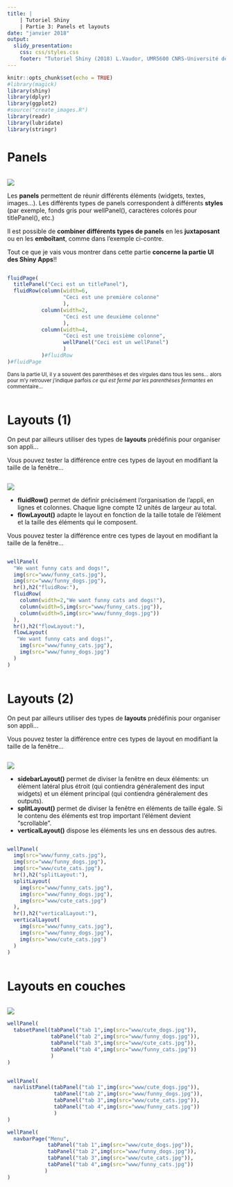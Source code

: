 ```yaml
---
title: |
    | Tutoriel Shiny
    | Partie 3: Panels et layouts
date: "janvier 2018"
output: 
  slidy_presentation:
    css: css/styles.css
    footer: "Tutoriel Shiny (2018) L.Vaudor, UMR5600 CNRS-Université de Lyon, plateforme ISIG"
---
```


```r
knitr::opts_chunk$set(echo = TRUE)
#library(magick)
library(shiny)
library(dplyr)
library(ggplot2)
#source("create_images.R")
library(readr)
library(lubridate)
library(stringr)
```

# Panels


<div class="row"><div class="column">

![](www/figures/panels.png)

Les **panels** permettent de réunir différents éléments (widgets, textes, images...). Les différents types de panels correspondent à différents **styles** (par exemple, fonds gris pour wellPanel(), caractères colorés pour titlePanel(), etc.)

Il est possible de **combiner différents types de panels** en les **juxtaposant** ou en les **emboîtant**, comme dans l'exemple ci-contre.

Tout ce que je vais vous montrer dans cette partie **concerne la partie UI des Shiny Apps**!!

</div>
<div class="column">

```r
fluidPage(
  titlePanel("Ceci est un titlePanel"),
  fluidRow(column(width=6,
                  "Ceci est une première colonne"
                  ),
           column(width=2,
                  "Ceci est une deuxième colonne"
                  ),
           column(width=4,
                  "Ceci est une troisième colonne",
                  wellPanel("Ceci est un wellPanel")
                  )
           )#fluidRow  
)#fluidPage
```

<small> Dans la partie UI, il y a souvent des parenthèses et des virgules dans tous les sens... alors pour m'y retrouver j'indique parfois *ce qui est fermé par les parenthèses fermantes* en commentaire... </small>
</div>
</div>

# Layouts (1)

On peut par ailleurs utiliser des types de **layouts** prédéfinis pour organiser son appli...

Vous pouvez tester la différence entre ces types de layout en modifiant la taille de la fenêtre...

<div class="row"><div class="column">
![](www/figures/layouts1.png)

- **fluidRow()** permet de définir précisément l'organisation de l'appli, en lignes et colonnes. Chaque ligne compte 12 unités de largeur au total.
- **flowLayout()** adapte le layout en fonction de la taille totale de l'élément et la taille des éléments qui le composent.

Vous pouvez tester la différence entre ces types de layout en modifiant la taille de la fenêtre...

</div>

<div class="column">

```r
wellPanel(
  "We want funny cats and dogs!",
  img(src="www/funny_cats.jpg"),
  img(src="www/funny_dogs.jpg"),
  hr(),h2("fluidRow:"),
  fluidRow(
    column(width=2,"We want funny cats and dogs!"),
    column(width=5,img(src="www/funny_cats.jpg")),
    column(width=5,img(src="www/funny_dogs.jpg"))
  ),
  hr(),h2("flowLayout:"),
  flowLayout(
   "We want funny cats and dogs!",
    img(src="www/funny_cats.jpg"),
    img(src="www/funny_dogs.jpg")
  )
)
```

</div></div>

# Layouts (2)

On peut par ailleurs utiliser des types de **layouts** prédéfinis pour organiser son appli...

Vous pouvez tester la différence entre ces types de layout en modifiant la taille de la fenêtre...

<div class="row"><div class="column">

![](www/figures/layouts2.png)

- **sidebarLayout()** permet de diviser la fenêtre en deux éléments: un élément latéral plus étroit (qui contiendra généralement des input widgets) et un élément principal (qui contiendra généralement des outputs). 
- **splitLayout()** permet de diviser la fenêtre en éléments de taille égale. Si le contenu des éléments est trop important l'élément devient "scrollable".
- **verticalLayout()** dispose les éléments les uns en dessous des autres.

</div>

<div class="column">

```r
wellPanel(
  img(src="www/funny_cats.jpg"),
  img(src="www/funny_dogs.jpg"),
  img(src="www/cute_cats.jpg"),
  hr(),h2("splitLayout:"),
  splitLayout(
    img(src="www/funny_cats.jpg"),
    img(src="www/funny_dogs.jpg"),
    img(src="www/cute_cats.jpg")
  ),
  hr(),h2("verticalLayout:"),
  verticalLayout(
    img(src="www/funny_cats.jpg"),
    img(src="www/funny_dogs.jpg"),
    img(src="www/cute_cats.jpg")
  )  
)
```

</div></div>


# Layouts en couches

<div class="row"><div class="column">
![](www/figures/layer_tabpanels.png)

```r
wellPanel(
  tabsetPanel(tabPanel("tab 1",img(src="www/cute_dogs.jpg")),
              tabPanel("tab 2",img(src="www/funny_dogs.jpg")),
              tabPanel("tab 3",img(src="www/cute_cats.jpg")),
              tabPanel("tab 4",img(src="www/funny_cats.jpg"))
              )
)
```

</div>
<div class="column">


```r
wellPanel(
  navlistPanel(tabPanel("tab 1",img(src="www/cute_dogs.jpg")),
               tabPanel("tab 2",img(src="www/funny_dogs.jpg")),
               tabPanel("tab 3",img(src="www/cute_cats.jpg")),
               tabPanel("tab 4",img(src="www/funny_cats.jpg"))
               )
)
```

```r
wellPanel(
  navbarPage("Menu",
             tabPanel("tab 1",img(src="www/cute_dogs.jpg")),
             tabPanel("tab 2",img(src="www/funny_dogs.jpg")),
             tabPanel("tab 3",img(src="www/cute_cats.jpg")),
             tabPanel("tab 4",img(src="www/funny_cats.jpg"))
            )
)
```
</div></div>


</div></div>
